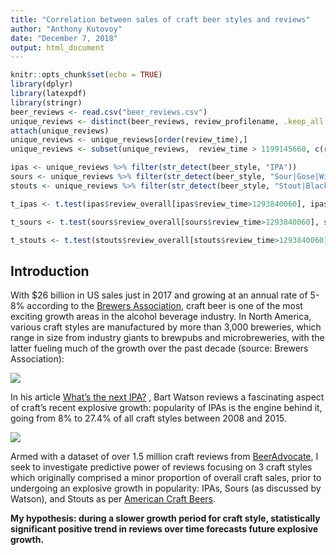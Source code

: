 ---
title: "Correlation between sales of craft beer styles and reviews"
author: "Anthony Kutovoy"
date: "December 7, 2018"
output: html_document
---


```{r setup, include=FALSE}
knitr::opts_chunk$set(echo = TRUE)
library(dplyr)
library(latexpdf)
library(stringr)
beer_reviews <- read.csv("beer_reviews.csv")
unique_reviews <- distinct(beer_reviews, review_profilename, .keep_all = T)
attach(unique_reviews)
unique_reviews <- unique_reviews[order(review_time),]
unique_reviews <- subset(unique_reviews,  review_time > 1199145660, c(review_profilename, review_time, review_overall, beer_style))

ipas <- unique_reviews %>% filter(str_detect(beer_style, "IPA"))
sours <- unique_reviews %>% filter(str_detect(beer_style, "Sour|Gose|Wild|Fruit"))
stouts <- unique_reviews %>% filter(str_detect(beer_style, "Stout|Black|Porter"))

t_ipas <- t.test(ipas$review_overall[ipas$review_time>1293840060], ipas$review_overall[ipas$review_time<1293840060], mu=0, alternative = "two.sided")

t_sours <- t.test(sours$review_overall[sours$review_time>1293840060], sours$review_overall[sours$review_time<1293840060], mu=0, alternative = "two.sided")

t_stouts <- t.test(stouts$review_overall[stouts$review_time>1293840060], stouts$review_overall[stouts$review_time<1293840060], mu=0, alternative = "two.sided")
```

## Introduction
With \$26 billion in US sales just in 2017 and growing at an annual rate of 5-8%
according to the [Brewers
Association](https://www.brewersassociation.org/statistics/national-beer-sales-production-data/),
craft beer is one of the most exciting growth areas in the alcohol beverage
industry. In North America, various craft styles are manufactured by more than
3,000 breweries, which range in size from industry giants to brewpubs and
microbreweries, with the latter fueling much of the growth over the past decade
(source: Brewers Association):

![](brewery_growth.png)

In his article [What's the next
IPA?](https://www.brewersassociation.org/insights/the-next-ipa/) , Bart Watson
reviews a fascinating aspect of craft's recent explosive growth: popularity of
IPAs is the engine behind it, going from 8% to 27.4% of all craft styles between
2008 and 2015.

![](ipa_share.png)

Armed with a dataset of over 1.5 million craft reviews from
[BeerAdvocate](https://www.beeradvocate.com/), I seek to investigate predictive
power of reviews focusing on 3 craft styles which originally comprised a minor
proportion of overall craft sales, prior to undergoing an explosive growth in
popularity: IPAs, Sours (as discussed by Watson), and Stouts as per [American
Craft
Beers](https://www.americancraftbeer.com/stouts-now-the-uks-fastest-growing-beer-style/).  
  
**My hypothesis: during a slower growth period for craft style, statistically
significant positive trend in reviews over time forecasts future explosive
growth.**




